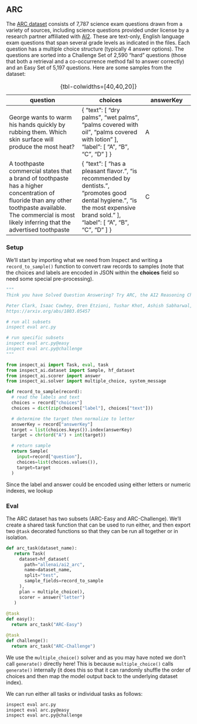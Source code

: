 ::: {.content-visible when-format="html"}

## ARC {#sec-arc}

The [ARC dataset](https://allenai.org/data/arc) consists of 7,787 science exam questions drawn from a variety of sources, including science questions provided under license by a research partner affiliated with [AI2](https://allenai.org). These are text-only, English language exam questions that span several grade levels as indicated in the files. Each question has a multiple choice structure (typically 4 answer options). The questions are sorted into a Challenge Set of 2,590 “hard” questions (those that both a retrieval and a co-occurrence method fail to answer correctly) and an Easy Set of 5,197 questions. Here are some samples from the dataset:

| question                                                                                                                                                                                                     | choices                                                                                                                                                                            | answerKey |
|-----------------------------|-------------------------|-------------------|
| George wants to warm his hands quickly by rubbing them. Which skin surface will produce the most heat?                                                                                                       | { "text": \[ "dry palms", "wet palms", "palms covered with oil", "palms covered with lotion" \], "label": \[ "A", "B", "C", "D" \] }                                               | A         |
| A toothpaste commercial states that a brand of toothpaste has a higher concentration of fluoride than any other toothpaste available. The commercial is most likely inferring that the advertised toothpaste | { "text": \[ "has a pleasant flavor.", "is recommended by dentists.", "promotes good dental hygiene.", "is the most expensive brand sold." \], "label": \[ "A", "B", "C", "D" \] } | C         |

: {tbl-colwidths=\[40,40,20\]}

### Setup {.unlisted}

We'll start by importing what we need from Inspect and writing a `record_to_sample()` function to convert raw records to samples (note that the choices and labels are encoded in JSON within the **choices** field so need some special pre-processing).

::: {.content-hidden}
```python
"""
Think you have Solved Question Answering? Try ARC, the AI2 Reasoning Challenge

Peter Clark, Isaac Cowhey, Oren Etzioni, Tushar Khot, Ashish Sabharwal, Carissa Schoenick, Oyvind Tafjord
https://arxiv.org/abs/1803.05457

# run all subsets
inspect eval arc.py

# run specific subsets
inspect eval arc.py@easy
inspect eval arc.py@challenge
"""
```
:::

```python
from inspect_ai import Task, eval, task
from inspect_ai.dataset import Sample, hf_dataset
from inspect_ai.scorer import answer
from inspect_ai.solver import multiple_choice, system_message

def record_to_sample(record):
  # read the labels and text
  choices = record["choices"]
  choices = dict(zip(choices["label"], choices["text"]))

  # determine the target then normalize to letter
  answerKey = record["answerKey"]
  target = list(choices.keys()).index(answerKey)
  target = chr(ord("A") + int(target))

  # return sample
  return Sample(
    input=record["question"],
    choices=list(choices.values()),
    target=target
  )
```

Since the label and answer could be encoded using either letters or numeric indexes, we lookup 

### Eval {.unlisted}

The ARC dataset has two subsets (ARC-Easy and ARC-Challenge). We'll create a shared task function that can be used to run either, and then export two `@task` decorated functions so that they can be run all together or in isolation.

```python
def arc_task(dataset_name):
   return Task(
     dataset=hf_dataset(
       path="allenai/ai2_arc",
       name=dataset_name,
       split="test",
       sample_fields=record_to_sample
     ),
     plan = multiple_choice(),
     scorer = answer("letter")
   )
   
@task
def easy():
  return arc_task("ARC-Easy")

@task
def challenge():
  return arc_task("ARC-Challenge")
```

We use the `multiple_choice()` solver and as you may have noted we don't call `generate()` directly here! This is because `multiple_choice()` calls `generate()` internally (it does this so that it can randomly shuffle the order of choices and then map the model output back to the underlying dataset index).

We can run either all tasks or individual tasks as follows:

``` bash
inspect eval arc.py      
inspect eval arc.py@easy
inspect eval arc.py@challenge
```

:::
